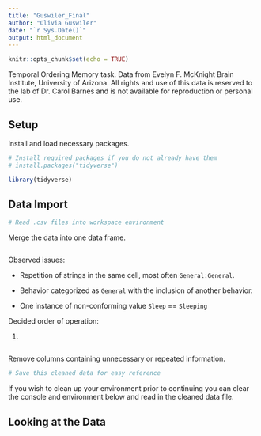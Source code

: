 ```yaml
---
title: "Guswiler_Final"
author: "Olivia Guswiler"
date: "`r Sys.Date()`"
output: html_document
---
```


```r
knitr::opts_chunk$set(echo = TRUE)
```

Temporal Ordering Memory task. Data from Evelyn F. McKnight Brain Institute, University of Arizona. All rights and use of this data is reserved to the lab of Dr. Carol Barnes and is not available for reproduction or personal use.

## Setup

Install and load necessary packages.

```r
# Install required packages if you do not already have them
# install.packages("tidyverse")

library(tidyverse)
```

## Data Import

```r
# Read .csv files into workspace environment

```

Merge the data into one data frame.

```r

```

Observed issues:

-   Repetition of strings in the same cell, most often `General:General`.

-   Behavior categorized as `General` with the inclusion of another behavior.

-   One instance of non-conforming value `Sleep` == `Sleeping`

Decided order of operation:

1.  

```r

```

Remove columns containing unnecessary or repeated information.

```r


# Save this cleaned data for easy reference

```

If you wish to clean up your environment prior to continuing you can clear the console and environment below and read in the cleaned data file.

## Looking at the Data
